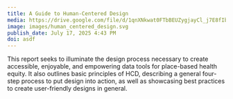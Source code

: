 ```yaml
---
title: A Guide to Human-Centered Design
media: https://drive.google.com/file/d/1qnXNkwat0FTbBEUZygjayCl_j7E8fIb7/view?usp=sharing
image: images/human_centered_design.svg
publish_date: July 17, 2025 4:43 PM
doi: asdf
---
```

This report seeks to illuminate the design process necessary to create accessible, enjoyable, and empowering data tools for place-based health equity. It also outlines basic principles of HCD, describing a general four-step process to put design into action, as well as showcasing best practices to create user-friendly designs in general.
